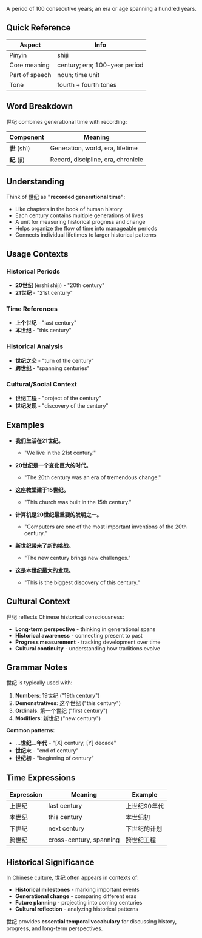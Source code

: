 A period of 100 consecutive years; an era or age spanning a hundred years.

## Quick Reference

| Aspect         | Info                                    |
| -------------- | --------------------------------------- |
| Pinyin         | shìjì                                   |
| Core meaning   | century; era; 100-year period          |
| Part of speech | noun; time unit                         |
| Tone           | fourth + fourth tones                   |

## Word Breakdown

世纪 combines generational time with recording:

| Component     | Meaning                                        |
| ------------- | ---------------------------------------------- |
| **世** (shì)  | Generation, world, era, lifetime               |
| **纪** (jì)   | Record, discipline, era, chronicle             |

## Understanding

Think of 世纪 as **"recorded generational time"**:

- Like chapters in the book of human history
- Each century contains multiple generations of lives
- A unit for measuring historical progress and change
- Helps organize the flow of time into manageable periods
- Connects individual lifetimes to larger historical patterns

## Usage Contexts

### **Historical Periods**
- **20世纪** (èrshí shìjì) - "20th century"
- **21世纪** - "21st century"

### **Time References**
- **上个世纪** - "last century"
- **本世纪** - "this century"

### **Historical Analysis**
- **世纪之交** - "turn of the century"
- **跨世纪** - "spanning centuries"

### **Cultural/Social Context**
- **世纪工程** - "project of the century"
- **世纪发现** - "discovery of the century"

## Examples

- **我们生活在21世纪。**
  - "We live in the 21st century."

- **20世纪是一个变化巨大的时代。**
  - "The 20th century was an era of tremendous change."

- **这座教堂建于15世纪。**
  - "This church was built in the 15th century."

- **计算机是20世纪最重要的发明之一。**
  - "Computers are one of the most important inventions of the 20th century."

- **新世纪带来了新的挑战。**
  - "The new century brings new challenges."

- **这是本世纪最大的发现。**
  - "This is the biggest discovery of this century."

## Cultural Context

世纪 reflects Chinese historical consciousness:

- **Long-term perspective** - thinking in generational spans
- **Historical awareness** - connecting present to past
- **Progress measurement** - tracking development over time
- **Cultural continuity** - understanding how traditions evolve

## Grammar Notes

世纪 is typically used with:

1. **Numbers**: 19世纪 ("19th century")
2. **Demonstratives**: 这个世纪 ("this century")
3. **Ordinals**: 第一个世纪 ("first century")
4. **Modifiers**: 新世纪 ("new century")

**Common patterns:**
- **...世纪...年代** - "[X] century, [Y] decade"
- **世纪末** - "end of century"
- **世纪初** - "beginning of century"

## Time Expressions

| Expression | Meaning                    | Example          |
| ---------- | -------------------------- | ---------------- |
| 上世纪     | last century               | 上世纪90年代     |
| 本世纪     | this century               | 本世纪初         |
| 下世纪     | next century               | 下世纪的计划     |
| 跨世纪     | cross-century, spanning    | 跨世纪工程       |

## Historical Significance

In Chinese culture, 世纪 often appears in contexts of:
- **Historical milestones** - marking important events
- **Generational change** - comparing different eras
- **Future planning** - projecting into coming centuries
- **Cultural reflection** - analyzing historical patterns

世纪 provides **essential temporal vocabulary** for discussing history, progress, and long-term perspectives.
